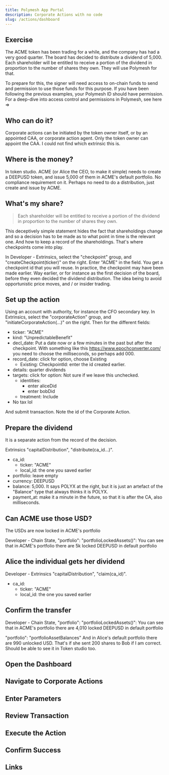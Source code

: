 ```yaml
---
title: Polymesh App Portal
description: Corporate Actions with no code
slug: /actions/dashboard
---
```


## Exercise

The ACME token has been trading for a while, and the company has had a very good quarter. The board has decided to distribute a dividend of 5,000. Each shareholder will be entitled to receive a portion of the dividend in proportion to the number of shares they own. They will use Polymesh for that.

To prepare for this, the signer will need access to on-chain funds to send and permission to use those funds for this purpose. If you have been following the previous examples, your Polymesh ID should have permission. For a deep-dive into access control and permissions in Polymesh, see here =>

## Who can do it?

Corporate actions can be initiated by the token owner itself, or by an appointed CAA, or corporate action agent. Only the token owner can appoint the CAA. I could not find which extrinsic this is.

## Where is the money?

In token studio. ACME (or Alice the CEO, to make it simple) needs to create a DEEPUSD token, and issue 5,000 of them in ACME's default portfolio. No compliance requirement on it.
Perhaps no need to do a distribution, just create and issue by ACME.

## What's my share?

> Each shareholder will be entitled to receive a portion of the dividend in proportion to the number of shares they own.

This deceptively simple statement hides the fact that shareholdings change and so a decision has to be made as to what point in time is the relevant one. And how to keep a record of the shareholdings. That's where checkpoints come into play.

In Developer - Extrinsics, select the "checkpoint" group, and "createCheckpoint(ticker)" on the right. Enter "ACME" in the field. You get a checkpoint id that you will reuse. In practice, the checkpoint may have been made earlier. Way earlier, or for instance as the first decision of the board, before they even decided the dividend distribution. The idea being to avoid opportunistic price moves, and / or insider trading.

## Set up the action

Using an account with authority, for instance the CFO secondary key. In Extrinsics, select the "corporateAction" group, and "initiateCorporateAction(...)" on the right. Then for the different fields:

* ticker: "ACME"
* kind: "UnpredictableBenefit"
* decl_date: Put a date now or a few minutes in the past but after the checkpoint. With something like this https://www.epochconverter.com/ you need to choose the milliseconds, so perhaps add 000.
* record_date: click for option, choose Existing
    * Existing: CheckpointId: enter the id created earlier.
* details: quarter dividends
* targets: click for option: Not sure if we leave this unchecked.
    * identities:
        * enter aliceDid
        * enter bobDid
    * treatment: Include
* No tax lol

And submit transaction. Note the id of the Corporate Action.

## Prepare the dividend

It is a separate action from the record of the decision.

Extrinsics "capitalDistribution", "distribute(ca_id...)".

* ca_id:
    * ticker: "ACME"
    * local_id: the one you saved earlier
* portfolio: leave empty
* currency: DEEPUSD
* balance: 5,000. It says POLYX at the right, but it is just an artefact of the "Balance" type that always thinks it is POLYX.
* payment_at: make it a minute in the future, so that it is after the CA, also milliseconds.

## Can ACME use those USD?

The USDs are now locked in ACME's portfolio

Developer - Chain State, "portfolio": "portfolioLockedAssets()":
You can see that in ACME's portfolio there are 5k locked DEEPUSD in default portfolio

## Alice the individual gets her dividend

Developer - Extrinsics "capitalDistribution", "claim(ca_id)".

* ca_id:
    * ticker: "ACME"
    * local_id: the one you saved earlier

## Confirm the transfer

Developer - Chain State, "portfolio": "portfolioLockedAssets()":
You can see that in ACME's portfolio there are 4,010 locked DEEPUSD in default portfolio

"portfolio": "portfolioAssetBalances"
And in Alice's default portfolio there are 990 unlocked USD. That's if she sent 200 shares to Bob if I am correct.
Should be able to see it in Token studio too.

## Open the Dashboard


## Navigate to Corporate Actions


## Enter Parameters


## Review Transaction


## Execute the Action


## Confirm Success


## Links
